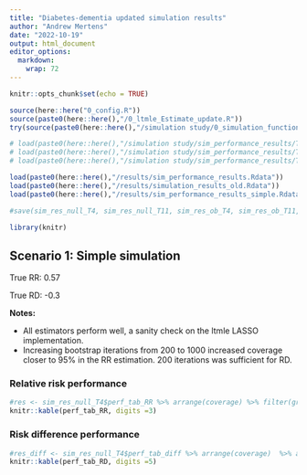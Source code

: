 ```yaml
---
title: "Diabetes-dementia updated simulation results"
author: "Andrew Mertens"
date: "2022-10-19"
output: html_document
editor_options: 
  markdown: 
    wrap: 72
---
```


```r
knitr::opts_chunk$set(echo = TRUE)

source(here::here("0_config.R"))
source(paste0(here::here(),"/0_ltmle_Estimate_update.R"))
try(source(paste0(here::here(),"/simulation study/0_simulation_functions.R")))

# load(paste0(here::here(),"/simulation study/sim_performance_results/T4_null_sim_res.Rdata"))
# load(paste0(here::here(),"/simulation study/sim_performance_results/T4_outcome_blind_sim_res.Rdata"))
# load(paste0(here::here(),"/simulation study/sim_performance_results/T10_sim_res.Rdata"))

load(paste0(here::here(),"/results/sim_performance_results.Rdata"))
load(paste0(here::here(),"/results/simulation_results_old.Rdata"))
load(paste0(here::here(),"/results/sim_performance_results_simple.Rdata"))

#save(sim_res_null_T4, sim_res_null_T11, sim_res_ob_T4, sim_res_ob_T11, file=paste0(here::here(),"/results/sim_performance_results.Rdata"))

library(knitr)
```


## Scenario 1: Simple simulation

True RR: 0.57

True RD: -0.3

**Notes:**

  * All estimators perform well, a sanity check on the ltmle LASSO implementation. 
  * Increasing bootstrap iterations from 200 to 1000 increased coverage closer to 95% in the RR estimation. 200 iterations was sufficient for RD.

### Relative risk performance

```r
#res <- sim_res_null_T4$perf_tab_RR %>% arrange(coverage) %>% filter(grepl("no_cens",filenames)) %>% subset(., select=-c(simulated_data, filenames, censoring_in_data, power))
knitr::kable(perf_tab_RR, digits =3)

```

### Risk difference performance

```r
#res_diff <- sim_res_null_T4$perf_tab_diff %>% arrange(coverage)  %>% arrange(coverage) %>% filter(grepl("no_cens",filenames)) %>% subset(., select=-c(simulated_data, filenames, censoring_in_data, power))
knitr::kable(perf_tab_RD, digits =5)
```

